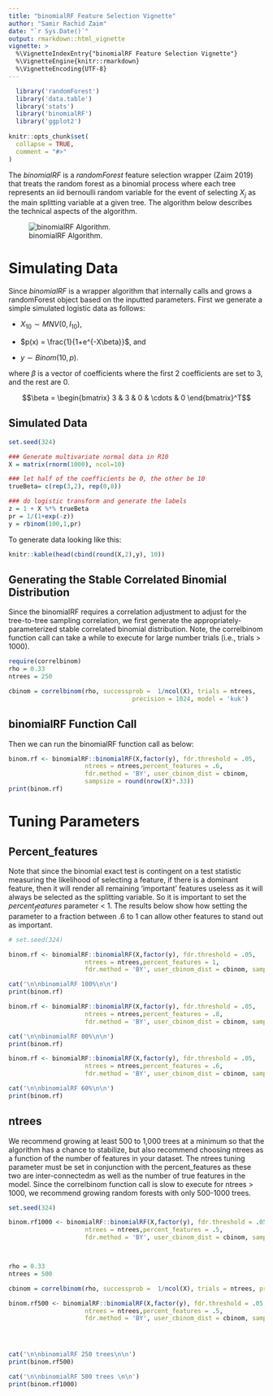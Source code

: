 ```yaml
---
title: "binomialRF Feature Selection Vignette"
author: "Samir Rachid Zaim"
date: "`r Sys.Date()`"
output: rmarkdown::html_vignette
vignette: >
  %\VignetteIndexEntry{"binomialRF Feature Selection Vignette"}
  %\VignetteEngine{knitr::rmarkdown}
  %\VignetteEncoding{UTF-8}
---
```


```r
  library('randomForest')
  library('data.table')
  library('stats')
  library('binomialRF')
  library('ggplot2')
  
knitr::opts_chunk$set(
  collapse = TRUE,
  comment = "#>"
)
```


The $\textit{binomialRF}$ is a $\textit{randomForest}$ feature selection wrapper (Zaim 2019) that treats the random forest as a binomial process where each tree represents an iid bernoulli random variable for the event of selecting $X_j$ as the main splitting variable at a given tree. The algorithm below describes the technical aspects of the algorithm.

\begin{algorithm} 
\caption{binomialRF Feature Selection Algorithm } 
\label{alg1} 
\begin{algorithmic}
  \For{i=1:N}
    \State Grow $T_{i}$
    \State $S_{ij} =   \left\{
\begin{array}{ll}
      1 & X_j \text{ is splitting variable at root node by } T_i \\
      0 & \text{otherwise} \\
 \end{array} 
\right. $
    \State $S \gets S_{ij}$
  \EndFor
  \State $S_j = \sum_{i=1}^N S_{ij}= \sum_{i=1}^N I[X_j \in root(T_i)]$
  \State $S_j \sim \text{binomial}(N,p_0), \hspace{6mm} \text{where } p_0=\bigg(1 - \prod_{i=1}^m\frac{L-i}{L-(i-1)} \bigg)\frac{1}{m}$.
  \State Test for Significance
  \State Adjust for Multiple Comparisons

\end{algorithmic}
\end{algorithm}

![binomialRF Algorithm.](algorithm.png)

# Simulating Data
Since $\textit{binomialRF}$ is a wrapper algorithm that internally calls and grows a randomForest object based on the inputted parameters. First we generate a simple simulated logistic data as follows: 

* $X_{10}\sim MNV(0, I_{10})$, 


* $p(x) = \frac{1}{1+e^{-X\beta}}$, and

* $y \sim Binom(10,p)$.

where $\beta$ is a vector of coefficients where the first 2 coefficients are set to 3, and the rest are 0. 

$$\beta = \begin{bmatrix} 3 & 3 & 0  & \cdots & 0  \end{bmatrix}^T$$

## Simulated Data

```r
set.seed(324)

### Generate multivariate normal data in R10
X = matrix(rnorm(1000), ncol=10)

### let half of the coefficients be 0, the other be 10
trueBeta= c(rep(3,2), rep(0,8))

### do logistic transform and generate the labels
z = 1 + X %*% trueBeta    
pr = 1/(1+exp(-z))        
y = rbinom(100,1,pr)

```
To generate data looking like this: 
```r
knitr::kable(head(cbind(round(X,2),y), 10))
```

## Generating the Stable Correlated Binomial Distribution

Since the binomialRF requires a correlation adjustment to adjust for the tree-to-tree sampling correlation, we first generate the appropriately-parameterized stable correlated binomial distribution. Note, the correlbinom function call can take a while to execute for large number trials (i.e., trials > 1000). 

```r
require(correlbinom)
rho = 0.33
ntrees = 250

cbinom = correlbinom(rho, successprob =  1/ncol(X), trials = ntrees, 
                                  precision = 1024, model = 'kuk')

```

## binomialRF Function Call

Then we can run the binomialRF function call as below:

```r
binom.rf <- binomialRF::binomialRF(X,factor(y), fdr.threshold = .05,
                     ntrees = ntrees,percent_features = .6,
                     fdr.method = 'BY', user_cbinom_dist = cbinom, 
                     sampsize = round(nrow(X)*.33))
print(binom.rf)

```

# Tuning Parameters

## Percent_features

Note that since the binomial exact test is contingent on a test statistic measuring the likelihood of selecting a feature, if there is a dominant feature, then it will render all remaining 'important' features useless as it will always be selected as the splitting variable. So it is important to set the $percent_features$ parameter < 1. The results below show how setting the parameter to a fraction between .6 to 1 can allow other features to stand out as important. 

```r
# set.seed(324)

binom.rf <- binomialRF::binomialRF(X,factor(y), fdr.threshold = .05,
                     ntrees = ntrees,percent_features = 1,
                     fdr.method = 'BY', user_cbinom_dist = cbinom, sampsize = round(nrow(X)*.33))

cat('\n\nbinomialRF 100%\n\n')
print(binom.rf)

binom.rf <- binomialRF::binomialRF(X,factor(y), fdr.threshold = .05,
                     ntrees = ntrees,percent_features = .8,
                     fdr.method = 'BY', user_cbinom_dist = cbinom, sampsize = round(nrow(X)*.33))

cat('\n\nbinomialRF 80%\n\n')
print(binom.rf)

binom.rf <- binomialRF::binomialRF(X,factor(y), fdr.threshold = .05,
                     ntrees = ntrees,percent_features = .6,
                     fdr.method = 'BY', user_cbinom_dist = cbinom, sampsize = round(nrow(X)*.33))

cat('\n\nbinomialRF 60%\n\n')
print(binom.rf)
```

## ntrees

We recommend growing at least 500 to 1,000 trees at a minimum so that the algorithm has a chance to stabilize, but also recommend choosing ntrees as a function of the number of features in your dataset. The ntrees tuning parameter must be set in conjunction with the percent_features as these two are inter-connectedm as well as the number of true features in the model. Since the correlbinom function call is slow to execute for ntrees > 1000, we recommend growing random forests with only 500-1000 trees. 


```r
set.seed(324)

binom.rf1000 <- binomialRF::binomialRF(X,factor(y), fdr.threshold = .05,
                     ntrees = ntrees,percent_features = .5,
                     fdr.method = 'BY', user_cbinom_dist = cbinom, sampsize = round(nrow(X)*.33))



rho = 0.33
ntrees = 500

cbinom = correlbinom(rho, successprob =  1/ncol(X), trials = ntrees, precision = 1024, model = 'kuk')

binom.rf500 <- binomialRF::binomialRF(X,factor(y), fdr.threshold = .05,
                     ntrees = ntrees,percent_features = .5,
                     fdr.method = 'BY', user_cbinom_dist = cbinom, sampsize = round(nrow(X)*.33))




cat('\n\nbinomialRF 250 trees\n\n')
print(binom.rf500)

cat('\n\nbinomialRF 500 trees \n\n')
print(binom.rf1000)

```
